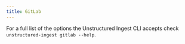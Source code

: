 ```yaml
---
title: GitLab
---
```



<SharedContentGitLab/>


<CodeGroup>

  <GitLabSh />

  <GitLabPy />

</CodeGroup>

For a full list of the options the Unstructured Ingest CLI accepts check `unstructured-ingest gitlab --help`.
